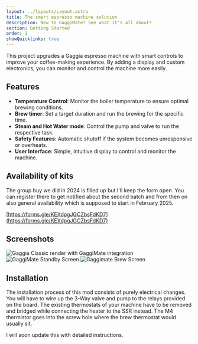 ```yaml
---
layout: ../layouts/Layout.astro
title: The smart espresso machine solution
description: New to GaggiMate? See what it's all about!
section: Getting Started
order: 1
showQuicklinks: true
---
```



This project upgrades a Gaggia espresso machine with smart controls to improve your coffee-making experience. By adding a display and custom electronics, you can monitor and control the machine more easily.

## Features

- **Temperature Control**: Monitor the boiler temperature to ensure optimal brewing conditions.
- **Brew timer**: Set a target duration and run the brewing for the specific time.
- **Steam and Hot Water mode**: Control the pump and valve to run the respective task.
- **Safety Features**: Automatic shutoff if the system becomes unresponsive or overheats.
- **User Interface**: Simple, intuitive display to control and monitor the machine.

## Availability of kits

The group buy we did in 2024 is filled up but I'll keep the form open. You can register there to get notified about the second batch and from then on also general availability which is supposed to start in February 2025.

[https://forms.gle/KEXdpgJGCZbsFdKD7](https://forms.gle/KEXdpgJGCZbsFdKD7)

## Screenshots

<div class="flex flex-row flex-wrap gap-8">
<Image src={imgRendered} width={400} alt="Gaggia Classic render with GaggiMate integration" />
<Image src={imgStandbyScreen} width={400} alt="GaggiMate Standby Screen" />
<Image src={imgBrewScreen} width={400} alt="Gaggimate Brew Screen" />
</div>

## Installation

The installation process of this mod consists of purely electrical changes. You will have to wire up the 3-Way valve and pump to the relays provided on the board. The existing thermostats of your machine have to be removed and bridged while connecting the heater to the SSR instead. The M4 thermistor goes into the screw hole where the brew thermostat would usually sit.

I will soon update this with detailed instructions.
